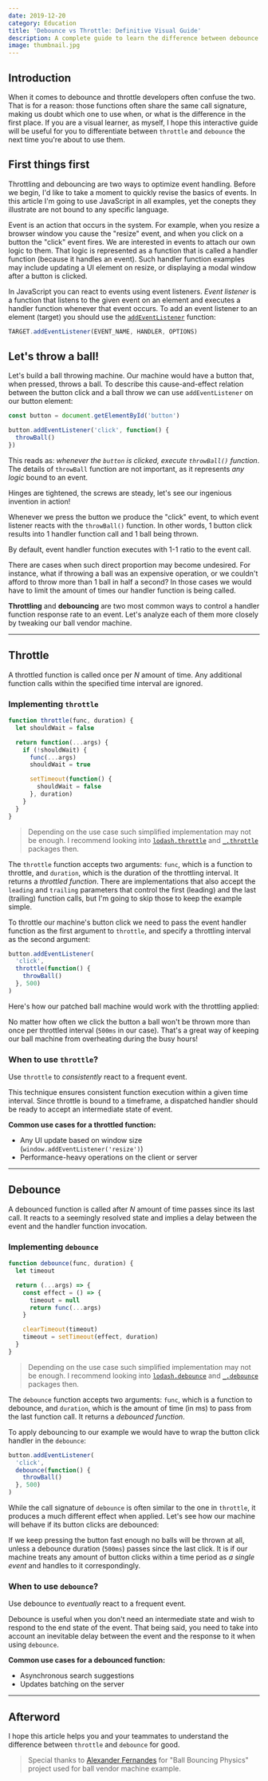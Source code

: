 ```yaml
---
date: 2019-12-20
category: Education
title: 'Debounce vs Throttle: Definitive Visual Guide'
description: A complete guide to learn the difference between debounce and throttle using visual examples. Never confuse the two again.
image: thumbnail.jpg
---
```



## Introduction

When it comes to debounce and throttle developers often confuse the two. That is for a reason: those functions often share the same call signature, making us doubt which one to use when, or what is the difference in the first place. If you are a visual learner, as myself, I hope this interactive guide will be useful for you to differentiate between `throttle` and `debounce` the next time you're about to use them.

## First things first

Throttling and debouncing are two ways to optimize event handling. Before we begin, I'd like to take a moment to quickly revise the basics of events. In this article I'm going to use JavaScript in all examples, yet the conepts they illustrate are not bound to any specific language.

Event is an action that occurs in the system. For example, when you resize a browser window you cause the "resize" event, and when you click on a button the "click" event fires. We are interested in events to attach our own logic to them. That logic is represented as a function that is called a handler function (because it handles an event). Such handler function examples may include updating a UI element on resize, or displaying a modal window after a button is clicked.

In JavaScript you can react to events using event listeners. _Event listener_ is a function that listens to the given event on an element and executes a handler function whenever that event occurs. To add an event listener to an element (target) you should use the [`addEventListener`](https://developer.mozilla.org/en-US/docs/Web/API/EventTarget/addEventListener) function:

```js
TARGET.addEventListener(EVENT_NAME, HANDLER, OPTIONS)
```

## Let's throw a ball!

Let's build a ball throwing machine. Our machine would have a button that, when pressed, throws a ball. To describe this cause-and-effect relation between the button click and a ball throw we can use `addEventListener` on our button element:

```js
const button = document.getElementById('button')

button.addEventListener('click', function() {
  throwBall()
})
```

This reads as: _whenever the `button` is clicked, execute `throwBall()` function_. The details of `throwBall` function are not important, as it represents _any logic_ bound to an event.

Hinges are tightened, the screws are steady, let's see our ingenious invention in action!


<DefaultEvents />

Whenever we press the button we produce the "click" event, to which event listener reacts with the `throwBall()` function. In other words, 1 button click results into 1 handler function call and 1 ball being thrown.

<Quote>
  By default, event handler function executes with 1-1 ratio to the event call.
</Quote>

There are cases when such direct proportion may become undesired. For instance, what if throwing a ball was an expensive operation, or we couldn't afford to throw more than 1 ball in half a second? In those cases we would have to limit the amount of times our handler function is being called.

**Throttling** and **debouncing** are two most common ways to control a handler function response rate to an event. Let's analyze each of them more closely by tweaking our ball vendor machine.

---

## Throttle

A throttled function is called once per _N_ amount of time. Any additional function calls within the specified time interval are ignored.

### Implementing `throttle`

```js
function throttle(func, duration) {
  let shouldWait = false

  return function(...args) {
    if (!shouldWait) {
      func(...args)
      shouldWait = true

      setTimeout(function() {
        shouldWait = false
      }, duration)
    }
  }
}
```

> Depending on the use case such simplified implementation may not be enough. I recommend looking into [`lodash.throttle`](https://www.npmjs.com/package/lodash.throttle) and [`_.throttle`](https://underscorejs.org/#throttle) packages then.

The `throttle` function accepts two arguments: `func`, which is a function to throttle, and `duration`, which is the duration of the throttling interval. It returns a _throttled function_. There are implementations that also accept the `leading` and `trailing` parameters that control the first (leading) and the last (trailing) function calls, but I'm going to skip those to keep the example simple.

To throttle our machine's button click we need to pass the event handler function as the first argument to `throttle`, and specify a throttling interval as the second argument:

```js
button.addEventListener(
  'click',
  throttle(function() {
    throwBall()
  }, 500)
)
```

Here's how our patched ball machine would work with the throttling applied:


<ThrottledEvents />

No matter how often we click the button a ball won't be thrown more than once per throttled interval (`500ms` in our case). That's a great way of keeping our ball machine from overheating during the busy hours!

### When to use `throttle`?

Use `throttle` to _consistently_ react to a frequent event.

This technique ensures consistent function execution within a given time interval. Since throttle is bound to a timeframe, a dispatched handler should be ready to accept an intermediate state of event.

**Common use cases for a throttled function:**

- Any UI update based on window size (`window.addEventListener('resize')`)
- Performance-heavy operations on the client or server

---

## Debounce

A debounced function is called after _N_ amount of time passes since its last call. It reacts to a seemingly resolved state and implies a delay between the event and the handler function invocation.

### Implementing `debounce`

```js
function debounce(func, duration) {
  let timeout

  return (...args) => {
    const effect = () => {
      timeout = null
      return func(...args)
    }

    clearTimeout(timeout)
    timeout = setTimeout(effect, duration)
  }
}
```

> Depending on the use case such simplified implementation may not be enough. I recommend looking into [`lodash.debounce`](https://www.npmjs.com/package/lodash.debounce) and [`_.debounce` ](https://underscorejs.org/#debounce) packages then.

The `debounce` function accepts two arguments: `func`, which is a function to debounce, and `duration`, which is the amount of time (in ms) to pass from the last function call. It returns a _debounced function_.

To apply debouncing to our example we would have to wrap the button click handler in the `debounce`:

```js
button.addEventListener(
  'click',
  debounce(function() {
    throwBall()
  }, 500)
)
```

While the call signature of `debounce` is often similar to the one in `throttle`, it produces a much different effect when applied. Let's see how our machine will behave if its button clicks are debounced:


<DebouncedEvents />

If we keep pressing the button fast enough no balls will be thrown at all, unless a debounce duration (`500ms`) passes since the last click. It is if our machine treats any amount of button clicks within a time period as _a single event_ and handles to it correspondingly.

### When to use `debounce`?

Use debounce to _eventually_ react to a frequent event.

Debounce is useful when you don't need an intermediate state and wish to respond to the end state of the event. That being said, you need to take into account an inevitable delay between the event and the response to it when using `debounce`.

**Common use cases for a debounced function:**

- Asynchronous search suggestions
- Updates batching on the server

---

## Afterword

I hope this article helps you and your teammates to understand the difference between `throttle` and `debounce` for good.

> Special thanks to [Alexander Fernandes](https://codepen.io/AlexRA96) for "Ball Bouncing Physics" project used for ball vendor machine example.
